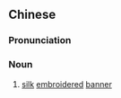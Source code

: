 {{also|绣旗}}
==Chinese==
{{zh-forms|s=绣旗}}

===Pronunciation===
{{zh-pron
|m=xiùqí
|cat=n
}}

===Noun===
{{zh-noun}}

# {{lb|zh|literary}} [[silk]] [[embroidered]] [[banner]]